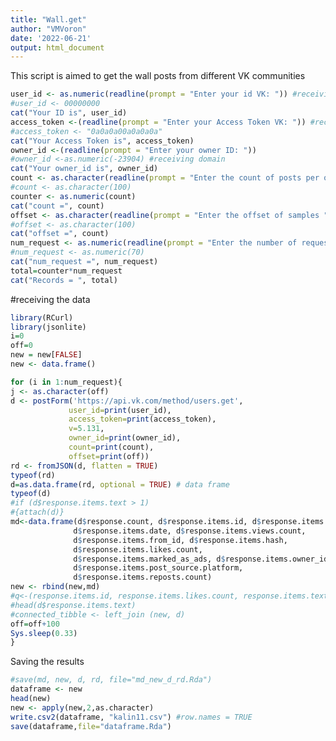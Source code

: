 ---
title: "Wall.get"
author: "VMVoron"
date: '2022-06-21'
output: html_document
---

This script is aimed to get the wall posts from different VK communities

```{r}

user_id <- as.numeric(readline(prompt = "Enter your id VK: ")) #receiving ID VKhead
#user_id <- 00000000
cat("Your ID is", user_id)
access_token <-(readline(prompt = "Enter your Access Token VK: ")) #receiving access code
#access_token <- "0a0a0a00a0a0a0a"
cat("Your Access Token is", access_token)
owner_id <-(readline(prompt = "Enter your owner ID: ")) 
#owner_id <-as.numeric(-23904) #receiving domain
cat("Your owner_id is", owner_id)
count <- as.character(readline(prompt = "Enter the count of posts per one request (sample)"))
#count <- as.character(100)
counter <- as.numeric(count)
cat("count =", count)
offset <- as.character(readline(prompt = "Enter the offset of samples "))
#offset <- as.character(100)
cat("offset =", count)
num_request <- as.numeric(readline(prompt = "Enter the number of requests "))
#num_request <- as.numeric(70)
cat("num_request =", num_request)
total=counter*num_request
cat("Records = ", total)
```
###########################################
#receiving the data
```{r}
library(RCurl)
library(jsonlite) 
i=0
off=0
new = new[FALSE]
new <- data.frame()

for (i in 1:num_request){
j <- as.character(off)
d <- postForm('https://api.vk.com/method/users.get',
             user_id=print(user_id), 
             access_token=print(access_token),
             v=5.131,
             owner_id=print(owner_id),
             count=print(count),
             offset=print(off))
rd <- fromJSON(d, flatten = TRUE)
typeof(rd)
d=as.data.frame(rd, optional = TRUE) # data frame 
typeof(d)
#if (d$response.items.text > 1) 
#{attach(d)}
md<-data.frame(d$response.count, d$response.items.id, d$response.items.text, d$response.items.comments.count,
              d$response.items.date, d$response.items.views.count,
              d$response.items.from_id, d$response.items.hash,
              d$response.items.likes.count,
              d$response.items.marked_as_ads, d$response.items.owner_id,
              d$response.items.post_source.platform,
              d$response.items.reposts.count)
new <- rbind(new,md)
#q<-(response.items.id, response.items.likes.count, response.items.text)
#head(d$response.items.text)
#connected_tibble <- left_join (new, d)
off=off+100
Sys.sleep(0.33)
}
```
Saving the results 
```{r}
#save(md, new, d, rd, file="md_new_d_rd.Rda")
dataframe <- new
head(new)
new <- apply(new,2,as.character)
write.csv2(dataframe, "kalin11.csv") #row.names = TRUE
save(dataframe,file="dataframe.Rda")
```

